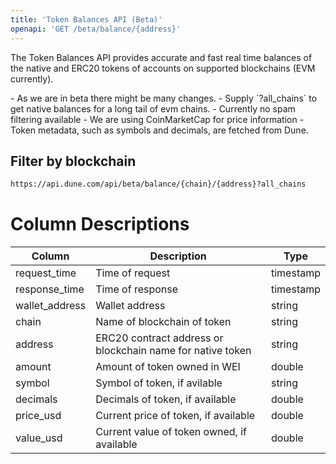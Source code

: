 ```yaml
---
title: 'Token Balances API (Beta)'
openapi: 'GET /beta/balance/{address}'
---
```


The Token Balances API provides accurate and fast real time balances of the native and ERC20 tokens of accounts on supported blockchains (EVM currently).

<Note>
  - As we are in beta there might be many changes. 
  - Supply `?all_chains` to get native balances for a long tail of evm chains.
  - Currently no spam filtering available 
  - We are using CoinMarketCap for price information
  - Token metadata, such as symbols and decimals, are fetched from Dune.
</Note>

## Filter by blockchain

```bash
https://api.dune.com/api/beta/balance/{chain}/{address}?all_chains
```

# Column Descriptions

| Column                          | Description                                                   | Type          |
|---------------------------------|---------------------------------------------------------------|---------------|
| request_time                    | Time of request                                               | timestamp     |
| response_time                   | Time of response                                              | timestamp     |
| wallet_address                  | Wallet address                                                | string        |
| chain                           | Name of blockchain of token                                   | string        |
| address                         | ERC20 contract address or blockchain name for native token    | string        |
| amount                          | Amount of token owned in WEI                                  | double        |
| symbol                          | Symbol of token, if avilable                                  | string        |
| decimals                        | Decimals of token, if available                               | double        |
| price_usd                       | Current price of token, if available                          | double        |
| value_usd                       | Current value of token owned, if available                    | double        |
